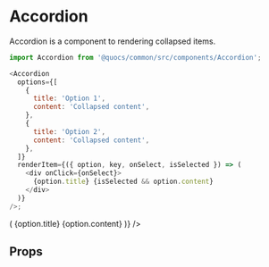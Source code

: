 

<Meta title="Themes|boss-care/Components/Accordion" component={Accordion} />

# Accordion

Accordion is a component to rendering collapsed items.

```js
import Accordion from '@quocs/common/src/components/Accordion';

<Accordion
  options={[
    {
      title: 'Option 1',
      content: 'Collapsed content',
    },
    {
      title: 'Option 2',
      content: 'Collapsed content',
    },
  ]}
  renderItem={({ option, key, onSelect, isSelected }) => (
    <div onClick={onSelect}>
      {option.title} {isSelected && option.content}
    </div>
  )}
/>;
```

<Preview>
  <Story name="Default">
    <Theme>
      <Accordion
        options={[
          {
            title: 'Lorem ipsum dolor sit amet, consectetur adipiscing',
            content:
              'Phasellus porta nibh metus, vel imperdiet dui viverra a. Vestibulum eget tempus lorem, eget placerat lacus. Quisque et metus velit. Lorem ipsum dolor sit amet, consectetur adipiscing elit.',
          },
          {
            title: 'Duis fermentum augue diam, at efficitur',
            content:
              'Aenean ante justo, sodales ut semper ac, consectetur id lacus. Pellentesque habitant morbi tristique senectus et netus et malesuada fames ac turpis egestas. Quisque vel risus turpis.',
          },
        ]}
        renderItem={({ option, key, onSelect, isSelected }) => (
          <Card onClick={onSelect} p={3} mb={2}>
            <Typography variant="h4">{option.title}</Typography>
            <Fade duration={600} collapse when={isSelected}>
              <Typography>{option.content}</Typography>
            </Fade>
          </Card>
        )}
      />
    </Theme>
  </Story>
</Preview>

## Props

<Props of={Accordion} />
